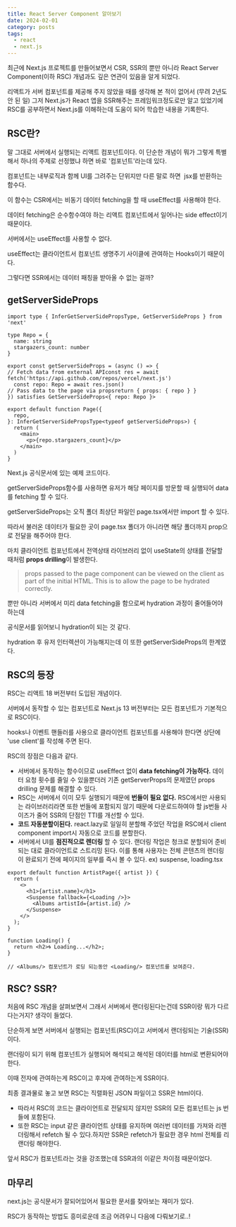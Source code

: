 ```yaml
---
title: React Server Component 알아보기
date: 2024-02-01
category: posts
tags:
  - react
  - next.js
---
```


최근에 Next.js 프로젝트를 만들어보면서 CSR, SSR의 뿐만 아니라 React Server Component(이하 RSC) 개념과도 깊은 연관이 있음을 알게 되었다.

리액트가 서버 컴포넌트를 제공해 주지 않았을 때를 생각해 본 적이 없어서 (무려 2년도 안 된 일) 그저 Next.js가 React 앱을 SSR해주는 프레임워크정도로만 알고 있었기에 RSC를 공부하면서 Next.js를 이해하는데 도움이 되어 학습한 내용을 기록한다.

## **RSC란?**

말 그대로 서버에서 실행되는 리액트 컴포넌트이다. 이 단순한 개념이 뭐가 그렇게 특별해서 하나의 주제로 선정했냐 하면 바로 '컴포넌트'라는데 있다.

컴포넌트는 내부로직과 함께 UI를 그려주는 단위지만 다른 말로 하면  jsx를 반환하는 함수다.

이 함수는 CSR에서는 비동기 데이터 fetching을 할 때 useEffect를 사용해야 한다.

데이터 fetching은 순수함수여야 하는 리액트 컴포넌트에서 일어나는 side effect이기 때문이다.

서버에서는 useEffect를 사용할 수 없다.

useEffect는 클라이언트서 컴포넌트 생명주기 사이클에 관여하는 Hooks이기 때문이다.

그렇다면 SSR에서는 데이터 패칭을 받아올 수 없는 걸까?

## **getServerSideProps**

```tsx
import type { InferGetServerSidePropsType, GetServerSideProps } from 'next'

type Repo = {
  name: string
  stargazers_count: number
}

export const getServerSideProps = (async () => {
// Fetch data from external APIconst res = await fetch('https://api.github.com/repos/vercel/next.js')
  const repo: Repo = await res.json()
// Pass data to the page via propsreturn { props: { repo } }
}) satisfies GetServerSideProps<{ repo: Repo }>

export default function Page({
  repo,
}: InferGetServerSidePropsType<typeof getServerSideProps>) {
  return (
    <main>
      <p>{repo.stargazers_count}</p>
    </main>
  )
}
```

Next.js 공식문서에 있는 예제 코드이다.

getServerSideProps함수를 사용하면 유저가 해당 페이지를 방문할 때 실행되어 data를 fetching 할 수 있다.

getServerSideProps는 오직 폴더 최상단 파일인 page.tsx에서만 import 할 수 있다.

따라서 불러온 데이터가 필요한 곳이 page.tsx 폴더가 아니라면 해당 폴더까지 prop으로 전달을 해주어야 한다.

마치 클라이언트 컴포넌트에서 전역상태 라이브러리 없이 useState의 상태를 전달할 때처럼 **props drilling**이 발생한다.

> props passed to the page component can be viewed on the client as part of the initial HTML. This is to allow the page to be hydrated correctly.
> 

뿐만 아니라 서버에서 미리 data fetching을 함으로써 hydration 과정이 줄어들어야 하는데

공식문서를 읽어보니 hydration이 되는 것 같다.

hydration 후 유저 인터렉션이 가능해지는데 이 또한 getServerSideProps의 한계였다.

## **RSC의 등장**

RSC는 리액트 18 버전부터 도입된 개념이다.

서버에서 동작할 수 있는 컴포넌트로 Next.js 13 버전부터는 모든 컴포넌트가 기본적으로 RSC이다.

hooks나 이벤트 핸들러를 사용으로 클라이언트 컴포넌트를 사용해야 한다면 상단에 'use client'를 작성해 주면 된다.

RSC의 장점은 다음과 같다.

- 서버에서 동작하는 함수이므로 useEffect 없이 **data fetching이 가능하다.** 데이터 요청 횟수를 줄일 수 있을뿐더러 기존 getServerProps의 문제였던 props drilling 문제를 해결할 수 있다.
- RSC는 서버에서 이미 모두 실행되기 때문에 **번들이 필요 없다.** RSC에서만 사용되는 라이브러리라면 또한 번들에 포함되지 않기 때문에 다운로드하여야 할 js번들 사이즈가 줄어 SSR의 단점인 TTI를 개선할 수 있다.
- **코드 자동분할이된다.** react.lazy로 일일히 분할해 주었던 작업을 RSC에서 client component import시 자동으로 코드를 분할한다.
- 서버에서 UI를 **점진적으로 렌더링** 할 수 있다. 랜더링 작업은 청크로 분할되어 준비되는 대로 클라이언트로 스트리밍 된다. 이를 통해 사용자는 전체 콘텐츠의 렌더링이 완료되기 전에 페이지의 일부를 즉시 볼 수 있다. ex) suspense, loading.tsx

```tsx
export default function ArtistPage({ artist }) {
  return (
    <>
      <h1>{artist.name}</h1>
      <Suspense fallback={<Loading />}>
        <Albums artistId={artist.id} />
      </Suspense>
    </>
  );
}

function Loading() {
  return <h2>🌀 Loading...</h2>;
}

// <Albums/> 컴포넌트가 로딩 되는동안 <Loading/> 컴포넌트를 보여준다.
```

## **RSC? SSR?**

처음에 RSC 개념을 살펴보면서 그래서 서버에서 랜더링된다는건데 SSR이랑 뭐가 다르다는거지? 생각이 들었다.

단순하게 보면 서버에서 실행되는 컴포넌트(RSC)이고 서버에서 랜더링되는 기술(SSR)이다.

랜더링이 되기 위해 컴포넌트가 실행되어 해석되고 해석된 데이터를 html로 변환되어야한다.

이때 전자에 관여하는게 RSC이고 후자에 관여하는게 SSR이다.

최종 결과물로 놓고 보면 RSC는 직렬화된 JSON 파일이고 SSR은 html이다.

- 따라서 RSC의 코드는 클라이언트로 전달되지 않지만 SSR의 모든 컴포넌트는 js 번들에 포함된다.
- 또한 RSC는 input 같은 클라이언트 상태를 유지하며 여러번 데이터를 가져와 리렌더링해서 refetch 될 수 있다.하지만 SSR은 refetch가 필요한 경우 html 전체를 리랜더링 해야한다.

앞서 RSC가 컴포넌트라는 것을 강조했는데 SSR과의 이같은 차이점 때문이었다.

## **마무리**

next.js는 공식문서가 잘되어있어서 필요한 문서를 찾아보는 재미가 있다.

RSC가 동작하는 방법도 흥미로운데 조금 어려우니 다음에 다뤄보기로..!